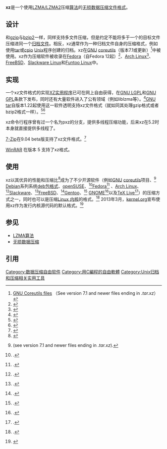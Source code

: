{{lowercase|title=xz}}
{{NoteTA|G1=IT}}
{{Infobox file format
| name = xz
| extension = .xz
| mime = application/x-xz
| type code = .7zXZ
| owner = [[The_Tukaani_Project|The Tukaani Project]]
| latest release version = 5.2.5
| latest release date = {{release date|2020|03|17}}
| free = 是
| url = http://tukaani.org/xz/format.html
}}

'''xz'''是一个使用[[LZMA|LZMA/LZMA2]]压缩[[算法|算法]]的[[无损数据压缩|无损数据压缩]][[文件格式|文件格式]]。
== 设计 ==
和[[gzip|gzip]]与[[bzip2|bzip2]]一样，同样支持多文件压缩，但是约定不能将多于一个的目标文件压缩进同一个[[归档文件|归档文件]]。相反，xz通常作为一种归档文件自身的压缩格式，例如使用[[tar_(计算机科学)|tar]]或[[cpio|cpio]] [[Unix|Unix]]程序创建的归档。xz在[[GNU|GNU]] [[coreutils|coreutils]]（版本7.1或更新）<ref>[ftp://ftp.gnu.org/gnu/coreutils/ GNU Coreutils files] {{Wayback|url=ftp://ftp.gnu.org/gnu/coreutils/ |date=20110510224716 }}（See version 7.1 and newer files ending in ''.tar.xz''）</ref>中被使用。xz作为压缩软件被收录在[[Fedora|Fedora]]（自Fedora 12起）<ref>{{Cite web |url=https://fedoraproject.org/wiki/Features/XZRpmPayloads |title=Fedora 12: Features/XZRpmPayloads |access-date=2011-03-18 |archive-date=2022-05-17 |archive-url=https://web.archive.org/web/20220517003223/https://fedoraproject.org/wiki/Features/XZRpmPayloads }}</ref>、[[Arch_Linux|Arch Linux]]<ref>{{Cite web |url=http://www.archlinux.org/news/switching-to-xz-compression-for-new-packages/ |title=Archlinux News: Switching to xz compression for new packages |access-date=2011-03-18 |archive-date=2011-11-01 |archive-url=https://web.archive.org/web/20111101150005/http://www.archlinux.org/news/switching-to-xz-compression-for-new-packages/ }}</ref>、[[FreeBSD|FreeBSD]]、[[Slackware_Linux|Slackware Linux]]和[[Funtoo_Linux|Funtoo Linux]]中。

== 实现 ==
一个xz文件格式的实现[[XZ实用程序|XZ实用程序]]已可在网上自由获得，在[[GNU_Lesser_General_Public_License|GNU LGPL]]和[[GNU_General_Public_License|GNU GPL]]条款下发布，同时还有大量软件进入了公有领域（例如liblzma等）。<ref>{{Cite web |url=http://tukaani.org/xz/ |title=XZ Utils Web site |access-date=2011-03-18 |archive-url=https://web.archive.org/web/20151110074552/http://tukaani.org/xz/ |archive-date=2015-11-10 |dead-url=yes }}</ref>[[GNU|GNU]] [[tar_(计算机科学)|tar]]自版本1.22起使用这一软件透明支持xz文件格式（就如同其处理gzip格式或者bzip2格式一样）。<ref>{{Cite web |url=http://www.gnu.org/software/tar/#releases |title=GNU tar Web site: References |access-date=2011-03-18 |archive-date=2008-10-02 |archive-url=https://web.archive.org/web/20081002040550/http://www.gnu.org/software/tar/#releases }}</ref><ref>{{Cite web |url=http://git.savannah.gnu.org/cgit/tar.git/tree/ChangeLog.CVS?id=9077de9fa91886697a1294891a8d4e6d17fcd30b |title=Changelog for Tar 1.22 |access-date=2011-03-18 |archive-date=2012-03-23 |archive-url=https://web.archive.org/web/20120323111217/http://git.savannah.gnu.org/cgit/tar.git/tree/ChangeLog.CVS?id=9077de9fa91886697a1294891a8d4e6d17fcd30b }}</ref>

xz命令行程序曾有过一个名为pxz的分支，提供多线程压缩功能，后来xz在5.2时本身就直接提供多线程了。

[[7-Zip|7-Zip]]在9.04 beta版支持了xz文件格式。<ref>{{Cite web |url=http://7-zip.org/history.txt |title=7-Zip release history |accessdate=2011-03-18 |archive-date=2011-05-06 |archive-url=https://web.archive.org/web/20110506064445/http://www.7-zip.org/history.txt |dead-url=no }}</ref>

[[WinRAR|WinRAR]] 在版本 5 支持了xz格式。

== 使用 ==
xz以其优异的性能和压缩比<ref>{{cite web|author1=Lasse Collin|title=A Quick Benchmark: Gzip vs. Bzip2 vs. LZMA|url=http://tukaani.org/lzma/benchmarks.html|accessdate=2015-10-21|ref=gzip_bzip_lzma_bench|date=2005-05-31|archive-date=2020-11-12|archive-url=https://web.archive.org/web/20201112013945/https://tukaani.org/lzma/benchmarks.html|dead-url=no}}</ref>成为了不少开源软件（例如[[GNU|GNU]] [[coreutils|coreutils]]项目、<ref>{{Citation | url = ftp://ftp.gnu.org/gnu/coreutils/ | publisher = GNU | title = Coreutils | contribution = files | format = [[File_Transfer_Protocol|FTP]] | accessdate = 2011-03-18 | archive-date = 2011-05-10 | archive-url = https://web.archive.org/web/20110510224716/http://ftp.gnu.org/gnu/coreutils/ | dead-url = no }} (see version 7.1 and newer files ending in ''.tar.xz'').</ref> [[Debian|Debian]]系列系统[[deb|deb包格式]]、[[openSUSE|openSUSE]]、<ref>{{Citation | url = https://en.opensuse.org/openSUSE:RPM_sucks | publisher = openSUSE | title = News | contribution = openSUSE has moved off of LZMA to xz | accessdate = 2016-02-07 | archive-date = 2022-04-16 | archive-url = https://web.archive.org/web/20220416131223/https://en.opensuse.org/openSUSE:RPM_sucks }}.</ref>[[Fedora|Fedora]]<ref>{{Citation | url = https://fedoraproject.org/wiki/Features/XZRpmPayloads | publisher = Fedora | edition = 12 | title = Features | contribution = XZ RPM payloads | format = wiki | accessdate = 2011-03-18 | archive-date = 2022-05-17 | archive-url = https://web.archive.org/web/20220517003223/https://fedoraproject.org/wiki/Features/XZRpmPayloads }}.</ref> 、[[Arch_Linux|Arch Linux]]、<ref>{{Citation | url = http://www.archlinux.org/news/switching-to-xz-compression-for-new-packages/ | publisher = Archlinux | title = News | contribution = Switching to xz compression for new packages | accessdate = 2011-03-18 | archive-date = 2011-11-01 | archive-url = https://web.archive.org/web/20111101150005/http://www.archlinux.org/news/switching-to-xz-compression-for-new-packages/ }}.</ref>[[Slackware|Slackware]]、<ref>{{Citation | url = ftp://ftp.slackware.com/pub/slackware/slackware-13.0/ChangeLog.txt | publisher = Slackware | edition = 13.0 | type = changelog  | title = Entry | date = May 8, 2009 | format = FTP}}.</ref>[[FreeBSD|FreeBSD]]、<ref>{{Citation | url = http://lists.freebsd.org/pipermail/freebsd-stable/2011-January/061131.html | publisher = Free BSD | title = Stable | date = Jan 2011 | format = mailing list post | accessdate = 2016-02-07 | archive-date = 2022-04-16 | archive-url = https://web.archive.org/web/20220416131230/https://lists.freebsd.org/pipermail/freebsd-stable/2011-January/061131.html }}.</ref>[[Gentoo_Linux|Gentoo]]、<ref>{{Citation | url = http://archives.gentoo.org/gentoo-dev/msg_7de1b57ce531fdf33d33b5b070006436.xml | type = RFC | title = Dev | contribution = Remove .lzma in favor of .xz portage snapshots | publisher = Gentoo | format = mailing list post | accessdate = 2016-02-07 | archive-date = 2013-11-12 | archive-url = https://web.archive.org/web/20131112163843/http://archives.gentoo.org/gentoo-dev/msg_7de1b57ce531fdf33d33b5b070006436.xml | dead-url = no }}.</ref> [[GNOME|GNOME]]<ref>{{Citation | publisher = Gnome | date = Apr 2011 | format = mailing list post | url = https://mail.gnome.org/archives/devel-announce-list/2011-April/msg00008.html | title = Devel | contribution = Important: Switch of GNOME tarball compression format | accessdate = 2016-02-07 | archive-date = 2022-04-16 | archive-url = https://web.archive.org/web/20220416131239/https://mail.gnome.org/archives/devel-announce-list/2011-April/msg00008.html }}.</ref>以及[[TeX_Live|TeX Live]]<ref>{{Citation | url = http://www.ctan.org/tex-archive/systems/texlive/tlnet/archive | publisher = CTAN | type = directory | title = tex-archive/systems/texlive/tlnet/archive | accessdate = 2016-02-07 | archive-date = 2022-04-16 | archive-url = https://web.archive.org/web/20220416131238/https://ctan.org/tex-archive/systems/texlive/tlnet/archive }}.</ref>）的压缩方式之一，同时也可以是压缩[[Linux_内核|Linux 内核]]的格式。<ref>{{Citation | title = xz embedded | format = Git | url = http://git.tukaani.org/?p=xz-embedded.git | publisher = Tukaani | accessdate = 2016-02-07 | archive-date = 2022-04-16 | archive-url = https://web.archive.org/web/20220416131235/https://git.tukaani.org/?p=xz-embedded.git }}.</ref> 2013年3月，[[kernel.org|kernel.org]]宣布使用xz作为发行内核源代码的默认格式。<ref>{{cite web|url=https://www.kernel.org/xz-by-default-and-json.html|work=The Linux Kernel Archives|publisher=Linux Kernel Organization, Inc.|date=2013-03-11|title=XZ by default and JSON|access-date=2016-02-07|archive-date=2021-03-08|archive-url=https://web.archive.org/web/20210308134335/https://www.kernel.org/xz-by-default-and-json.html}}</ref>

== 参见 ==
* [[LZMA|LZMA算法]]
* [[无损数据压缩|无损数据压缩]]

== 引用 ==

{{Reflist}}

{{Archive formats}}
[[Category:数据压缩自由软件|Category:数据压缩自由软件]] 
[[Category:用C編程的自由軟體|Category:用C編程的自由軟體]] 
[[Category:Unix归档和压缩相关实用工具|Category:Unix归档和压缩相关实用工具]]